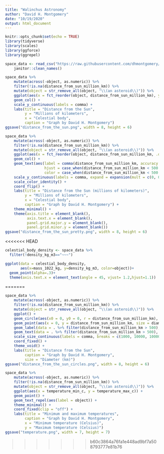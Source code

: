 ```yaml
---
title: "Walinchus Astronomy"
author: "David H. Montgomery"
date: "10/19/2020"
output: html_document
---
```


```r
knitr::opts_chunk$set(echo = TRUE)
library(tidyverse)
library(scales)
library(ggforce)
library(ggrepel)
```

```r
space_data <- read_csv("https://raw.githubusercontent.com/dhmontgomery/walinchus-astronomy/master/space_data.csv") %>%
	janitor::clean_names()
```

```r
space_data %>%
	mutate(across(-object, as.numeric)) %>%
	filter(!is.na(distance_from_sun_million_km)) %>%
	mutate(object = str_remove_all(object, "\\(an asteroid\\)")) %>%
	ggplot(aes(x = fct_reorder(object, distance_from_sun_million_km), y = distance_from_sun_million_km)) +
	geom_col() +
	scale_y_continuous(labels = comma) +
	labs(title = "Distance from the Sun",
		 y = "Millions of kilometers",
		 x = "Celestial body",
		 caption = "Graph by David H. Montgomery")
ggsave("distance_from_the_sun.png", width = 8, height = 6)
```

```r
space_data %>%
	mutate(across(-object, as.numeric)) %>%
	filter(!is.na(distance_from_sun_million_km)) %>%
	mutate(object = str_remove_all(object, "\\(an asteroid\\)")) %>%
	ggplot(aes(x = fct_reorder(object, distance_from_sun_million_km, .desc = TRUE), y = distance_from_sun_million_km)) +
	geom_col() +
	geom_text(aes(label = comma(distance_from_sun_million_km, accuracy = .1), 
				  hjust = case_when(distance_from_sun_million_km < 500 ~ -.1, TRUE ~ 1.1),
				  color = case_when(distance_from_sun_million_km < 500 ~ "black", TRUE ~ "white"))) +
	scale_y_continuous(labels = comma, expand = expansion(mult = c(0, 0.05))) +
	scale_color_identity() +
	coord_flip() +
	labs(title = "Distance from the Sun (millions of kilometers)",
		 y = "Millions of kilometers",
		 x = "Celestial body",
		 caption = "Graph by David H. Montgomery") +
	theme_minimal() +
	theme(axis.title = element_blank(),
		  axis.text.x = element_blank(),
		  panel.grid.major.y = element_blank(),
		  panel.grid.minor.y = element_blank())
ggsave("distance_from_the_sun_pretty.png", width = 8, height = 6)
```


<<<<<<< HEAD
```r
celestial_body_density <- space_data %>% 
  filter(!density_kg_m3=="~~~")

ggplot(data = celestial_body_density,
       aes(x=mass_1022_kg, y=density_kg_m3, color=object))+
  geom_point(alpha=.3)+
  theme(axis.text.x = element_text(angle = 45, vjust= 1.2,hjust=1.1))
```


=======
```r
space_data %>%
	mutate(across(-object, as.numeric)) %>%
	filter(!is.na(distance_from_sun_million_km)) %>%
	mutate(object = str_remove_all(object, "\\(an asteroid\\)")) %>%
	ggplot() +
	geom_circle(aes(x0 = 0, y0 = 0, r = distance_from_sun_million_km), size = .2, color = "grey90") +
	geom_point(aes(x = 0, y = distance_from_sun_million_km, size = diameter_km)) +
	geom_label(data = . %>% filter(distance_from_sun_million_km > 500), aes(x = 0, y = distance_from_sun_million_km, label = object), hjust = 0, nudge_x = 350, color = NA, alpha = .5) +
	geom_text(data = . %>% filter(distance_from_sun_million_km > 500), aes(x = 0, y = distance_from_sun_million_km, label = object), hjust = 0, nudge_x = 350) +
	scale_size_continuous(labels = comma, breaks = c(1000, 10000, 100000)) +
	coord_fixed() +
	theme_void() +
	labs(title = "Distance from the Sun",
		 caption = "Graph by David H. Montgomery",
		 size = "Diameter (km)")
ggsave("distance_from_the_sun_circles.png", width = 8, height = 6)
```


```r
space_data %>%
	mutate(across(-object, as.numeric)) %>%
	filter(!is.na(distance_from_sun_million_km)) %>%
	mutate(object = str_remove_all(object, "\\(an asteroid\\)")) %>%
	ggplot(aes(x = temperature_min_c, y = temperature_max_c)) +
	geom_point() +
	geom_text_repel(aes(label = object)) +
	theme_minimal() +
	coord_fixed(clip = "off") +
	labs(title = "Minimum and maximum temperatures",
		 caption = "Graph by David H. Montgomery",
		 x = "Minimum temperature (Celsius)",
		 y = "Maximum temperature (Celsius)")
ggsave("temperature.png", width = 7, height = 7)
```
>>>>>>> b60c3864a76fa1e448ad9bf7a508793777e81b76


